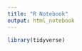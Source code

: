 ```yaml
---
title: "R Notebook"
output: html_notebook
---
```

```r
library(tidyverse)
```

```r

```









